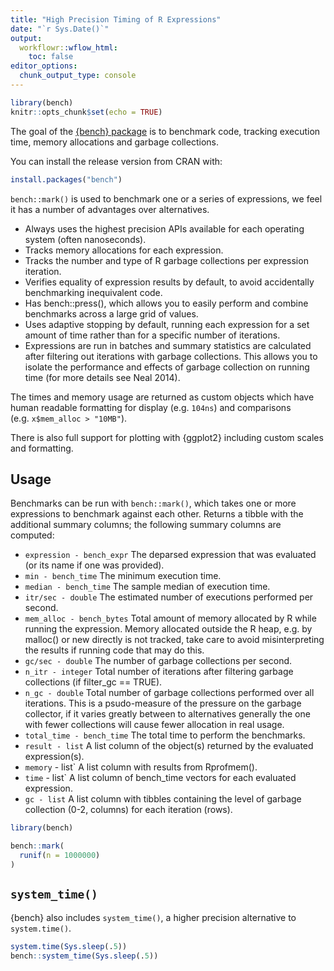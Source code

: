 ```yaml
---
title: "High Precision Timing of R Expressions"
date: "`r Sys.Date()`"
output:
  workflowr::wflow_html:
    toc: false
editor_options:
  chunk_output_type: console
---
```


```r
library(bench)
knitr::opts_chunk$set(echo = TRUE)
```

The goal of the [{bench} package](https://github.com/r-lib/bench) is to benchmark code, tracking execution time, memory allocations and garbage collections.

You can install the release version from CRAN with:

```r
install.packages("bench")
```

`bench::mark()` is used to benchmark one or a series of expressions, we feel it has a number of advantages over alternatives.

* Always uses the highest precision APIs available for each operating system (often nanoseconds).
* Tracks memory allocations for each expression.
* Tracks the number and type of R garbage collections per expression iteration.
* Verifies equality of expression results by default, to avoid accidentally benchmarking inequivalent code.
* Has bench::press(), which allows you to easily perform and combine benchmarks across a large grid of values.
* Uses adaptive stopping by default, running each expression for a set amount of time rather than for a specific number of iterations.
* Expressions are run in batches and summary statistics are calculated after filtering out iterations with garbage collections. This allows you to isolate the performance and effects of garbage collection on running time (for more details see Neal 2014).

The times and memory usage are returned as custom objects which have human readable formatting for display (e.g. `104ns`) and comparisons (e.g. `x$mem_alloc > "10MB"`).

There is also full support for plotting with {ggplot2} including custom scales and formatting.

## Usage

Benchmarks can be run with `bench::mark()`, which takes one or more expressions to benchmark against each other. Returns a tibble with the additional summary columns; the following summary columns are computed:

* `expression - bench_expr` The deparsed expression that was evaluated (or its name if one was provided).
* `min - bench_time` The minimum execution time.
* `median - bench_time` The sample median of execution time.
* `itr/sec - double` The estimated number of executions performed per second.
* `mem_alloc - bench_bytes` Total amount of memory allocated by R while running the expression. Memory allocated outside the R heap, e.g. by malloc() or new directly is not tracked, take care to avoid misinterpreting the results if running code that may do this.
* `gc/sec - double` The number of garbage collections per second.
* `n_itr - integer` Total number of iterations after filtering garbage collections (if filter_gc == TRUE).
* `n_gc - double` Total number of garbage collections performed over all iterations. This is a psudo-measure of the pressure on the garbage collector, if it varies greatly between to alternatives generally the one with fewer collections will cause fewer allocation in real usage.
* `total_time - bench_time` The total time to perform the benchmarks.
* `result - list` A list column of the object(s) returned by the evaluated expression(s).
* `memory` - list` A list column with results from Rprofmem().
* `time` - list` A list column of bench_time vectors for each evaluated expression.
* `gc - list` A list column with tibbles containing the level of garbage collection (0-2, columns) for each iteration (rows).

```r
library(bench)

bench::mark(
  runif(n = 1000000)
)
```

## `system_time()`

{bench} also includes `system_time()`, a higher precision alternative to `system.time()`.

```r
system.time(Sys.sleep(.5))
bench::system_time(Sys.sleep(.5))
```
